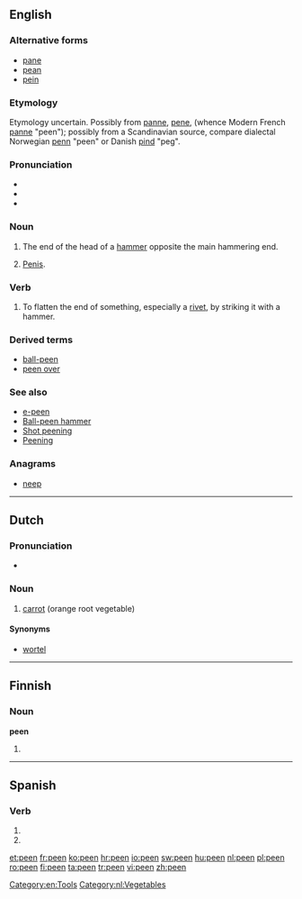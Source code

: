 ==English==
{{wikipedia}}

===Alternative forms===
* [[pane]]
* [[pean]]
* [[pein]]

===Etymology===
Etymology uncertain.  Possibly from {{etyl|fro}} [[panne]], [[pene]], (whence Modern French [[panne]] "peen"); possibly from a Scandinavian source, compare dialectal Norwegian [[penn]] "peen" or Danish [[pind]] "peg".

{{etystub}}

===Pronunciation===
* {{IPA|/piːn/}}
* {{audio|en-us-peen.ogg|Audio (US)}}
* {{rhymes|iːn}}

===Noun===
{{en-noun}}

# The end of the head of a [[hammer]] opposite the main hammering end.
# {{colloquial}} [[penis|Penis]].

===Verb===
{{en-verb}}

# To flatten the end of something, especially a [[rivet]], by striking it with a hammer.

===Derived terms===
* [[ball-peen]]
* [[peen over]]

===See also===
* [[e-peen]]
* [[w:Ball-peen hammer|Ball-peen hammer]]
* [[w:Shot peening|Shot peening]]
* [[w:Peening|Peening]]

===Anagrams===
* [[neep#English|neep]]

[[Category:en:Tools]]

----

==Dutch==

===Pronunciation===
* {{rhymes|eːn|lang=nl}}

===Noun===
{{nl-noun|f|g2=m|penen|peentje}}
# [[carrot]] (orange root vegetable)

====Synonyms====
* [[wortel]]

[[Category:nl:Vegetables]]

----

==Finnish==

===Noun===
'''peen'''

# {{fi-form of|pee|type=noun|case=genitive|pl=singular}}

----

==Spanish==

===Verb===
{{es-verb-form|peer}}

# {{es-verb form of|ending=er|mood=indicative|tense=present|pers=2|formal=yes|number=plural|[[peer]]}}
# {{es-verb form of|ending=er|mood=indicative|tense=present|pers=3|number=plural|[[peer]]}}

[[et:peen]]
[[fr:peen]]
[[ko:peen]]
[[hr:peen]]
[[io:peen]]
[[sw:peen]]
[[hu:peen]]
[[nl:peen]]
[[pl:peen]]
[[ro:peen]]
[[fi:peen]]
[[ta:peen]]
[[tr:peen]]
[[vi:peen]]
[[zh:peen]]